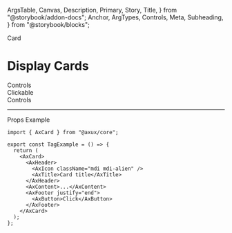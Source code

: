   ArgsTable,
  Canvas,
  Description,
  Primary,
  Story,
  Title,
} from "@storybook/addon-docs";
  Anchor,
  ArgTypes,
  Controls,
  Meta,
  Subheading,
} from "@storybook/blocks";

<Meta of={CardStories} />

<Anchor storyId="card">
  <div className="invisible h-0 overflow-hidden">
    <Subheading>Card</Subheading>
  </div>
</Anchor>

# Display Cards

<Description of={AxCard} />

<Primary />

<AxCollapsable>
  <div>Controls</div>
  <Controls of={CardStories.Example} />
</AxCollapsable>

<Anchor storyId="clickable">
  <Subheading>Clickable</Subheading>
</Anchor>
<Canvas withToolbar of={CardStories.Clickable} />
<AxCollapsable>
  <div>Controls</div>
  <Controls of={CardStories.Clickable} />
</AxCollapsable>

<hr />

<Anchor storyId="props">
  <Subheading>Props</Subheading>
</Anchor>

<ArgTypes sort="requiredFirst" of={AxCard} />

<Anchor storyId="sample">
  <Subheading>Example</Subheading>
</Anchor>

```tsx
import { AxCard } from "@axux/core";

export const TagExample = () => {
  return (
    <AxCard>
      <AxHeader>
        <AxIcon className="mdi mdi-alien" />
        <AxTitle>Card title</AxTitle>
      </AxHeader>
      <AxContent>...</AxContent>
      <AxFooter justify="end">
        <AxButton>Click</AxButton>
      </AxFooter>
    </AxCard>
  );
};
```
